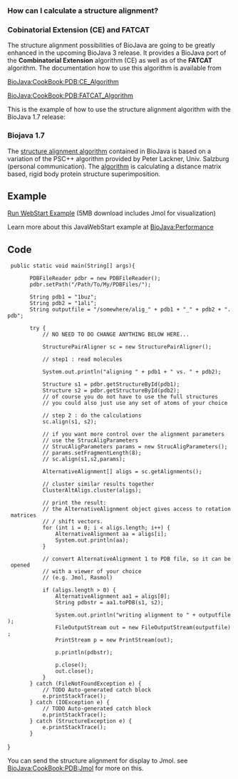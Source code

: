 ===How can I calculate a structure alignment?===

=== Cobinatorial Extension (CE)  and FATCAT === 

The structure alignment possibilities of BioJava are going to be greatly enhanced in the upcoming BioJava 3 release. It provides a BioJava port of the '''Combinatorial Extension''' algorithm (CE) as well as of the '''FATCAT''' algorithm. The documentation how to use this algorithm is available from 

[[BioJava:CookBook:PDB:CE_Algorithm]] 

[[BioJava:CookBook:PDB:FATCAT_Algorithm]]


This is the example of how to use the structure alignment algorithm with the BioJava 1.7 release:

===Biojava 1.7===

The [[BioJava:CookBook:PDB:aboutalign|structure alignment algorithm]] contained in BioJava is 
based on a variation of the PSC++ algorithm provided by Peter Lackner, Univ. Salzburg
(personal communication). The [[BioJava:CookBook:PDB:aboutalign|algorithm]] is calculating a distance matrix based, rigid body protein structure superimposition.

== Example ==

[http://www.biojava.org/download/performance/biojava-structure-example1.jnlp Run WebStart Example] (5MB download includes Jmol for visualization)

Learn more about this JavaWebStart example at [[BioJava:Performance]]

== Code ==

<java>

  public static void main(String[] args){

 		PDBFileReader pdbr = new PDBFileReader();
		pdbr.setPath("/Path/To/My/PDBFiles/");

		String pdb1 = "1buz";
		String pdb2 = "1ali";
		String outputfile = "/somewhere/alig_" + pdb1 + "_" + pdb2 + ".pdb";

		try {
			// NO NEED TO DO CHANGE ANYTHING BELOW HERE...

			StructurePairAligner sc = new StructurePairAligner();

			// step1 : read molecules

			System.out.println("aligning " + pdb1 + " vs. " + pdb2);

			Structure s1 = pdbr.getStructureById(pdb1);
			Structure s2 = pdbr.getStructureById(pdb2);
			// of course you do not have to use the full structures
			// you could also just use any set of atoms of your choice

			// step 2 : do the calculations
			sc.align(s1, s2);

			// if you want more control over the alignment parameters
			// use the StrucAligParameters
			// StrucAligParameters params = new StrucAligParameters();
			// params.setFragmentLength(8);
			// sc.align(s1,s2,params);

			AlternativeAlignment[] aligs = sc.getAlignments();

			// cluster similar results together
			ClusterAltAligs.cluster(aligs);

			// print the result:
			// the AlternativeAlignment object gives access to rotation matrices
			// / shift vectors.
			for (int i = 0; i < aligs.length; i++) {
				AlternativeAlignment aa = aligs[i];
				System.out.println(aa);
			}

			// convert AlternativeAlignment 1 to PDB file, so it can be opened
			// with a viewer of your choice
			// (e.g. Jmol, Rasmol)

			if (aligs.length > 0) {
				AlternativeAlignment aa1 = aligs[0];
				String pdbstr = aa1.toPDB(s1, s2);

				System.out.println("writing alignment to " + outputfile);
				FileOutputStream out = new FileOutputStream(outputfile);
				PrintStream p = new PrintStream(out);

				p.println(pdbstr);

				p.close();
				out.close();
			}
		} catch (FileNotFoundException e) {
			// TODO Auto-generated catch block
			e.printStackTrace();
		} catch (IOException e) {
			// TODO Auto-generated catch block
			e.printStackTrace();
		} catch (StructureException e) {
			e.printStackTrace();
		}
}
</java>


You can send the structure alignment for display to Jmol. see [[BioJava:CookBook:PDB:Jmol]]
for more on this.